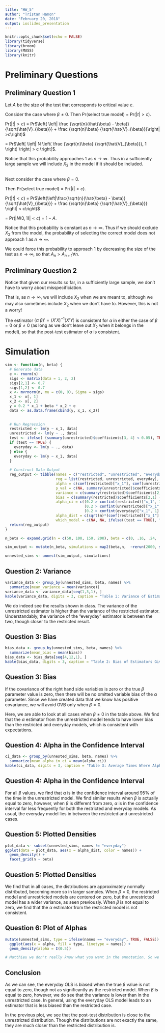 ---
title: "HW_5"
author: "Tristan Hanon"
date: "February 20, 2018"
output: ioslides_presentation
---

```{r setup, include=FALSE}
knitr::opts_chunk$set(echo = FALSE)
library(tidyverse)
library(broom)
library(MASS)
library(knitr)
```

# Preliminary Questions

## Preliminary Question 1
Let $A$ be the size of the test that corresponds to critical value $c$.

Consider the case where $\beta \neq 0$. Then Pr(select true model) = Pr($|t| > c$).

Pr($|t| > c$) = Pr$\left( \left| \frac {\sqrt{n}(\hat{\beta} - \beta)} {\sqrt{\hat{V}_{\beta}}} + \frac {\sqrt{n}\beta} {\sqrt{\hat{V}_{\beta}}}\right| >c\right)$

= Pr$\left[ \left| N \left( \frac {\sqrt{n}\beta} {\sqrt{\hat{V}_{\beta}}}, 1 \right) \right| > c \right]$.

Notice that this probability approaches 1 as $n \rightarrow \infty$. Thus in a sufficiently large sample we will include $X_2$ in the model if it should be included.

## 
Next consider the case where $\beta = 0$.

Then Pr(select true model) = Pr($|t| < c$).

Pr($|t| < c$) = Pr$\left(\left|\frac{\sqrt{n}(\hat{\beta} - \beta)}{\sqrt{\hat{V}_{\beta}}} + \frac {\sqrt{n}\beta} {\sqrt{\hat{V}_{\beta}}} \right| < c\right)$

= Pr$\left(\left|N\left(0, 1 \right) \right| < c\right)$ = $1-A$.

Notice that this probability is constant as $n \rightarrow \infty$. Thus if we should exclude $X_2$ from the model, the probability of selecting the correct model does not approach 1 as $n \rightarrow \infty$.

We could force this probability to approach 1 by decreasing the size of the test as $n \rightarrow \infty$, so that $A_{n}>A_{n+1} \forall n$.

## Preliminary Question 2
Notice that given our results so far, in a sufficiently large sample, we don't have to worry about misspecificiation.

That is, as $n \rightarrow \infty$, we will include $X_2$ when we are meant to, although we may also sometimes include $X_2$ when we don't have to. However, this is not a worry!

The estimator $\left( \alpha \  \beta \right)' = (X'X)^{-1}(X'Y)$ is consistent for $\alpha$ in either the case of $\beta = 0$ or $\beta \neq 0$ (as long as we don't leave out $X_2$ when it belongs in the model), so that the post-test estimator of $\alpha$ is consistent.

# Simulation

```{r simulation_function}
sim <- function(n, beta) {
  # Generate data
  e <- rnorm(n)
  sigs <- matrix(data = 1, 2, 2)
  sigs[2,1] <- 0.7
  sigs[1,2] <- 0.7
  x <- mvrnorm(n, mu = c(0, 0), Sigma = sigs)
  x_1 <- x[, 1]
  x_2 <- x[, 2]
  y = 0.2 * x_1 + beta * x_2 + e
  data <- as.data.frame(cbind(y, x_1, x_2))
  
  
  # Run Regression
  restricted <- lm(y ~ x_1, data)
  unrestricted <- lm(y ~ ., data)
  test <- ifelse( (summary(unrestricted)$coefficients[3, 4] < 0.05), TRUE, FALSE)
  if (test == TRUE) {
    everyday <- lm(y ~ ., data)
  } else {
    everyday <- lm(y ~ x_1, data)
  }
  
  # Construct Data Output
  reg_output <- tibble(names = c("restricted", "unrestricted", "everyday"), 
                       reg = list(restricted, unrestricted, everyday), 
                       alpha = c(coef(restricted)["x_1"], coef(unrestricted)["x_1"], coef(everyday)["x_1"]),
                       p_val = c(NA, summary(unrestricted)$coefficients[3, 4], ifelse((summary(lm(y ~ ., data))$coefficients[3, 4] < 0.05), summary(lm(y ~ ., data))$coefficients[3, 4], NA)),
                       variance = c(summary(restricted)$coefficients[2,2], summary(unrestricted)$coefficients[2,2], summary(everyday)$coefficients[2,2]),
                       bias = c(summary(restricted)$coefficients[2,1] - beta, summary(unrestricted)$coefficients[2,1] - beta, summary(everyday)$coefficients[2,1] - beta),
                       alpha_ci = c((0.2 > confint(restricted)["x_1", 1] & 0.2 < confint(restricted)["x_1", 2]),
                                    (0.2 > confint(unrestricted)["x_1", 1] & 0.2 < confint(unrestricted)["x_1", 2]),
                                    (0.2 > confint(everyday)["x_1", 1] & 0.2 < confint(everyday)["x_1", 2])),
                       alpha_dist = c(sqrt(n)*(coef(restricted)["x_1"] - 0.2), sqrt(n)*(coef(unrestricted)["x_1"] - 0.2), sqrt(n)*(coef(everyday)["x_1"] - 0.2)),
                       which_model = c(NA, NA, ifelse((test == TRUE), "unrestricted", "restricted")))
  return(reg_output) 
}
```

```{r apply_function_to_grid}
n_beta <- expand.grid(n = c(50, 100, 150, 200), beta = c(0, .16, .24, .5))

sim_output <- mutate(n_beta, simulations = map2(beta,n,  ~rerun(2000, sim(n = .y, b = .x)) %>% bind_rows))

unnested_sims <- unnest(sim_output, simulations)
```

## Question 2: Variance

```{r question_2_variance}
variance_data <- group_by(unnested_sims, beta, names) %>% 
  summarize(mean_variance = mean(variance))
variance_data <- variance_data[seq(1,3,1), ]
kable(variance_data, digits = 3, caption = "Table 1: Variance of Estimators Given Beta = 0")
```

We do indeed see the results shown in class. The variance of the unrestricted estimator is higher than the variance of the restricted estimator. Understandably, the variance of the "everyday" estimator is between the two, though closer to the restricted result. 

## Question 3: Bias

```{r question_3_bias}
bias_data <- group_by(unnested_sims, beta, names) %>% 
  summarize(mean_bias = mean(bias))
bias_data <- bias_data[seq(4,12,1), ]
kable(bias_data, digits = 3, caption = "Table 2: Bias of Estimators Given Beta Not Zero")
```

## Question 3: Bias

If the covariance of the right hand side variables is zero or the true $\beta$ parameter value is zero, then there will be no omitted variable bias of the $\alpha$ parameter. Since we have created data that we know has positive covariance, we will avoid OVB only when $\beta = 0$.

Here, we are able to look at all cases when $\beta \neq 0$ in the table above. We find that the $\alpha$ estimator from the unrestricted model tends to have lower bias than the restricted and everyday models, which is consistent with expectations. 

## Question 4: Alpha in the Confidence Interval

```{r question_4_ci}
ci_data <- group_by(unnested_sims, beta, names) %>%
  summarize(mean_alpha_in_ci = mean(alpha_ci))
kable(ci_data, digits = 3, caption = "Table 3: Average Times Where Alpha is in the CI")
```

## Question 4: Alpha in the Confidence Interval

For all $\beta$ values, we find that $\alpha$ is in the confidence interval around 95% of the time in the unrestricted model. We find similar results when $\beta$ is actually equal to zero, however, when $\beta$ is different from zero, $\alpha$ is in the confidence interval far less frequently for both the restricted and everyday models. As usual, the everyday model lies in between the restricted and unrestricted cases. 

## Question 5: Plotted Densities

```{r question_5_plot}
plot_data <- subset(unnested_sims, names != "everyday")
ggplot(data = plot_data, aes(x = alpha_dist, color = names)) + 
  geom_density() + 
  facet_grid(n ~ beta)
```

## Question 5: Plotted Densities

We find that in all cases, the distributions are approximately normally distributed, becoming more so in larger samples. When $\beta = 0$, the restricted model and unrestricted models are centered on zero, but the unrestricted model has a wider variance, as seen previously. When $\beta$ is not equal to zero, we find that the $\alpha$ estimator from the restricted model is not consistent.

## Question 6: Plot of Alphas

```{r question_6}
mutate(unnested_sims, type = ifelse(names == "everyday", TRUE, FALSE)) %>%
  ggplot(aes(x = alpha, fill = type, linetype = names)) +
  geom_density(alpha = I(0.5))

# Matthieu we don't really know what you want in the annotation. So we did not include it.
```

## Conclusion

As we can see, the everyday OLS is biased when the true $\beta$ value is not equal to zero, though not as significantly as the restricted model. When $\beta$ is equal to zero, however, we do see that the variance is lower than in the unrestricted case. In general, using the everyday OLS model leads to an estimator that is less biased than the restricted case. 

In the previous plot, we see that the post-test distribution is close to the unrestricted distribution. Though the distributions are not exactly the same, they are much closer than the restricted distribution is. 





